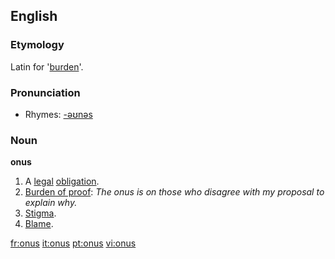 ==English==

===Etymology===
Latin for '[[burden]]'.

===Pronunciation===
*Rhymes: [[Rhymes:English:-əʊnəs|-əʊnəs]]

===Noun===
'''onus'''

#A [[legal]] [[obligation]].
#[[burden of proof|Burden of proof]]: ''The onus is on those who disagree with my proposal to explain why.''
#[[Stigma]].
#[[Blame]].

[[fr:onus]]
[[it:onus]]
[[pt:onus]]
[[vi:onus]]
